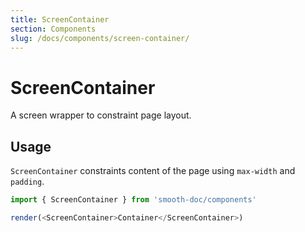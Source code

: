 ```yaml
---
title: ScreenContainer
section: Components
slug: /docs/components/screen-container/
---
```


# ScreenContainer

A screen wrapper to constraint page layout.

<carbon-ad />

## Usage

`ScreenContainer` constraints content of the page using `max-width` and `padding`.

```js noInline
import { ScreenContainer } from 'smooth-doc/components'

render(<ScreenContainer>Container</ScreenContainer>)
```
